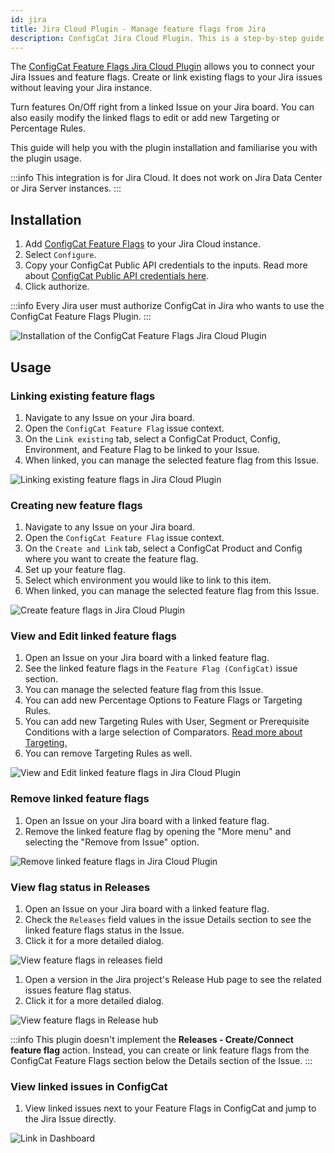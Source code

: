 ```yaml
---
id: jira
title: Jira Cloud Plugin - Manage feature flags from Jira
description: ConfigCat Jira Cloud Plugin. This is a step-by-step guide on how to connect and manage feature flags from Jira Cloud boards.
---
```


The <a href="https://marketplace.atlassian.com/1222421" target="_blank">ConfigCat Feature Flags Jira Cloud Plugin</a> allows you to connect your Jira Issues and feature flags. Create or link existing flags to your Jira issues without leaving your Jira instance.

Turn features On/Off right from a linked Issue on your Jira board. You can also easily modify the linked flags to edit or add new Targeting or Percentage Rules.

This guide will help you with the plugin installation and familiarise you with the plugin usage.

:::info
This integration is for Jira Cloud. It does not work on Jira Data Center or Jira Server instances.
:::

## Installation

1. Add <a href="https://marketplace.atlassian.com/1222421" target="_blank">ConfigCat Feature Flags</a> to your Jira Cloud instance.
2. Select `Configure`.
3. Copy your ConfigCat Public API credentials to the inputs. Read more about <a href="https://app.configcat.com/my-account/public-api-credentials" target="_blank">ConfigCat Public API credentials here</a>.
4. Click authorize.

:::info
Every Jira user must authorize ConfigCat in Jira who wants to use the ConfigCat Feature Flags Plugin.
:::

<img src="/docs/assets/jira/auth.gif" className="zoomable" alt="Installation of the ConfigCat Feature Flags Jira Cloud Plugin" />

## Usage

### Linking existing feature flags

1. Navigate to any Issue on your Jira board.
2. Open the `ConfigCat Feature Flag` issue context.
3. On the `Link existing` tab, select a ConfigCat Product, Config, Environment, and Feature Flag to be linked to your Issue.
4. When linked, you can manage the selected feature flag from this Issue.

<img src="/docs/assets/jira/link-existing.gif" className="zoomable" alt="Linking existing feature flags in Jira Cloud Plugin" />

### Creating new feature flags

1. Navigate to any Issue on your Jira board.
2. Open the `ConfigCat Feature Flag` issue context.
3. On the `Create and Link` tab, select a ConfigCat Product and Config where you want to create the feature flag.
4. Set up your feature flag.
5. Select which environment you would like to link to this item.
6. When linked, you can manage the selected feature flag from this Issue.

<img src="/docs/assets/jira/create-link.gif" className="zoomable" alt="Create feature flags in Jira Cloud Plugin" />

### View and Edit linked feature flags

1. Open an Issue on your Jira board with a linked feature flag.
2. See the linked feature flags in the `Feature Flag (ConfigCat)` issue section.
3. You can manage the selected feature flag from this Issue.
4. You can add new Percentage Options to Feature Flags or Targeting Rules.
5. You can add new Targeting Rules with User, Segment or Prerequisite Conditions with a large selection of Comparators.  [Read more about Targeting.](../targeting/targeting-overview.mdx)
6. You can remove Targeting Rules as well.

<img src="/docs/assets/jira/edit-ff.gif" className="zoomable" alt="View and Edit linked feature flags in Jira Cloud Plugin" />

### Remove linked feature flags

1. Open an Issue on your Jira board with a linked feature flag.
2. Remove the linked feature flag by opening the "More menu" and selecting the "Remove from Issue" option.

<img src="/docs/assets/jira/remove-ff.gif" className="zoomable" alt="Remove linked feature flags in Jira Cloud Plugin" />


### View flag status in Releases

1. Open an Issue on your Jira board with a linked feature flag.
2. Check the `Releases` field values in the issue Details section to see the linked feature flags status in the Issue.
3. Click it for a more detailed dialog.

<img src="/docs/assets/jira/release-field.gif" className="zoomable" alt="View feature flags in releases field" />

1. Open a version in the Jira project's Release Hub page to see the related issues feature flag status.
2. Click it for a more detailed dialog.

<img src="/docs/assets/jira/release-hub.gif" className="zoomable" alt="View feature flags in Release hub" />

:::info
This plugin doesn't implement the **Releases - Create/Connect feature flag** action. Instead, you can create or link 
feature flags from the ConfigCat Feature Flags section below the Details section of the Issue.
:::

### View linked issues in ConfigCat

1. View linked issues next to your Feature Flags in ConfigCat and jump to the Jira Issue directly.

<img src="/docs/assets/jira/open-from-dashboard.gif" className="zoomable" alt="Link in Dashboard" />